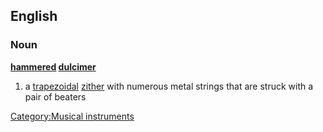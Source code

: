 ==English==
{{wikipedia|Hammered dulcimer}}
===Noun===
'''[[hammered]] [[dulcimer]]'''
#a [[trapezoidal]] [[zither]] with numerous metal strings that are struck with a pair of beaters

[[Category:Musical instruments]]